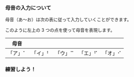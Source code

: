 
### 母音の入力について

母音（あ～お）は次の表に従って入力していくことができます。

このように左上の 3 つの点を使って母音を表現します。

| 母音    |         |         |         |         |
| ------- | ------- | ------- | ------- | ------- |
| 「ア」⠁ | 「イ」⠃ | 「ウ」⠉ | 「エ」⠋ | 「オ」⠊ |

### 練習しよう！

<PracticeTouch
  question="Q1 「いえ」を入力してください。"
  answer="いえ"
  length={2}
/>
<br />
<PracticeTouch
  question="Q2 「あう」を入力してください。"
  answer="あう"
  length={2}
/>
<br />
<PracticeTouch
  question="Q2 「あおい」を入力してください。"
  answer="あおい"
  length={3}
/>
